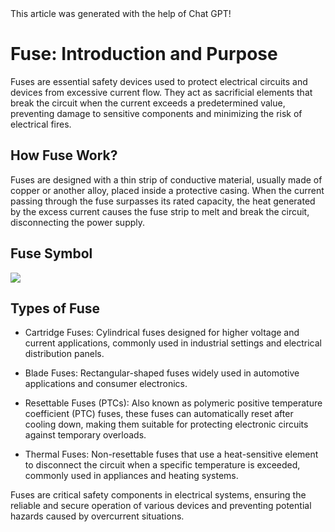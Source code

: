 
<Callout type="info" emoji="🤖">
  This article was generated with the help of Chat GPT!
</Callout>

# Fuse: Introduction and Purpose

Fuses are essential safety devices used to protect electrical circuits and devices from excessive current flow. They act as sacrificial elements that break the circuit when the current exceeds a predetermined value, preventing damage to sensitive components and minimizing the risk of electrical fires.

## How Fuse Work?

Fuses are designed with a thin strip of conductive material, usually made of copper or another alloy, placed inside a protective casing. When the current passing through the fuse surpasses its rated capacity, the heat generated by the excess current causes the fuse strip to melt and break the circuit, disconnecting the power supply.

## Fuse Symbol

<Image src="/FuseSymbol.png" caption="Fuse Symbol" />

## Types of Fuse

- Cartridge Fuses: Cylindrical fuses designed for higher voltage and current applications, commonly used in industrial settings and electrical distribution panels.

- Blade Fuses: Rectangular-shaped fuses widely used in automotive applications and consumer electronics.

- Resettable Fuses (PTCs): Also known as polymeric positive temperature coefficient (PTC) fuses, these fuses can automatically reset after cooling down, making them suitable for protecting electronic circuits against temporary overloads.

- Thermal Fuses: Non-resettable fuses that use a heat-sensitive element to disconnect the circuit when a specific temperature is exceeded, commonly used in appliances and heating systems.

Fuses are critical safety components in electrical systems, ensuring the reliable and secure operation of various devices and preventing potential hazards caused by overcurrent situations.
